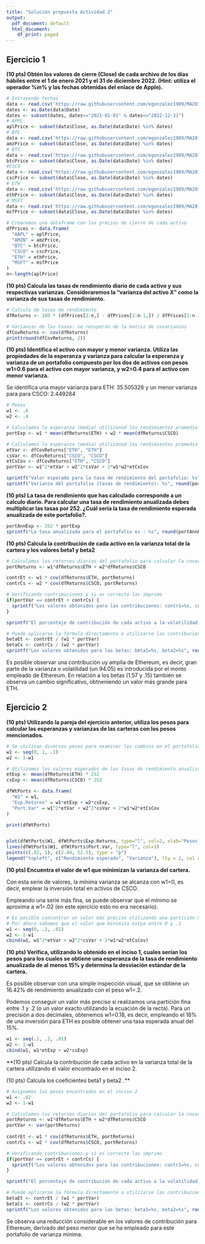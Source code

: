 ```yaml
---
title: "Solución propuesta Actividad 2"
output:
  pdf_document: default
  html_document:
    df_print: paged
---
```


## Ejercicio 1

**(10 pts) Obtén los valores de cierre (Close) de cada archivo de los días hábiles entre el 1 de enero 2021 y el 31 de diciembre 2022. 
(Hint: utiliza el operador %in% y las fechas obtenidas del enlace de Apple).**


```r
# Extrayendo fechas
data <- read.csv('https://raw.githubusercontent.com/egonzalez1989/MA2012_PortfolioOptimization/main/data/AAPL.csv')
dates <- as.Date(data$Date)
dates <- subset(dates, dates>="2021-01-01" & dates<="2022-12-31")
# APPL
aplPrice <- subset(data$Close, as.Date(data$Date) %in% dates)
# BTC
data <- read.csv('https://raw.githubusercontent.com/egonzalez1989/MA2012_PortfolioOptimization/main/data/AMZN.csv')
amzPrice <- subset(data$Close, as.Date(data$Date) %in% dates)
# BTC
data <- read.csv('https://raw.githubusercontent.com/egonzalez1989/MA2012_PortfolioOptimization/main/data/BTC.csv')
btcPrice <- subset(data$Close, as.Date(data$Date) %in% dates)
#CSCO
data <- read.csv('https://raw.githubusercontent.com/egonzalez1989/MA2012_PortfolioOptimization/main/data/CSCO.csv')
cscPrice <- subset(data$Close, as.Date(data$Date) %in% dates)
# ETH
data <- read.csv('https://raw.githubusercontent.com/egonzalez1989/MA2012_PortfolioOptimization/main/data/ETH.csv')
ethPrice <- subset(data$Close, as.Date(data$Date) %in% dates)
# MSFT
data <- read.csv('https://raw.githubusercontent.com/egonzalez1989/MA2012_PortfolioOptimization/main/data/MSFT.csv')
msfPrice <- subset(data$Close, as.Date(data$Date) %in% dates)

# Crearemos una dataframe con los precios de cierre de cada activo
dfPrices <- data.frame(
  "AAPL" = aplPrice,
  "AMZN" = amzPrice,
  "BTC" = btcPrice,
  "CSCO" = cscPrice,
  "ETH" = ethPrice,
  "MSFT" = msfPrice
)
n<-length(aplPrice)
```


**(10 pts) Calcula las tasas de rendimiento diario de cada activo y sus respectivas varianzas. Consideraremos la "varianza del activo X" como la varianza de sus tasas de rendimiento.**
```r
# Calculo de tasas de rendimiento
dfReturns <- 100 * (dfPrices[2:n,] - dfPrices[1:n-1,]) / dfPrices[1:n-1,]

# Varianzas de las tasas: se recuperan de la matriz de covarianzas
dfCovReturns <- cov(dfReturns)
print(round(dfCovReturns, 2))

```

**(10 pts) Identifica el activo con mayor y menor varianza. Utiliza las propiedades de la esperanza y  varianza para calcular la esperanza y varianza de un portafolio compuesto por los dos de activos con pesos w1=0.6 para el activo con mayor varianza, y w2=0.4 para el activo con menor varianza.**

Se identifica una mayor varianza para ETH: 35.505326	y un menor varianza para para CSCO: 2.449284
```r
# Pesos 
w1 <- .6
w2 <- .4

# Calculamos la esperanza (media) utilizanod los rendimientos promedio de cada activo
portExp <- w1 * mean(dfReturns$ETH) + w2 * mean(dfReturns$CSCO)

# Calculamos la esperanza (media) utilizanod los rendimientos promedio de cada activo
etVar <- dfCovReturns["ETH", "ETH"]
csVar <- dfCovReturns["CSCO", "CSCO"]
etCsCov <- dfCovReturns["ETH", "CSCO"]
portVar <- w1^2*etVar + w2^2*csVar + 2*w1*w2*etCsCov

sprintf("Valor esperado para la tasa de rendimiento del portafolio: %s", round(portExp, 2))
sprintf("Varianza del portafolio (tasas de rendimiento): %s", round(portVar, 2))
```


**(10 pts) La tasa de rendimiento que has calculado corresponde a un calculo diario. Para calcular una tasa de rendimiento anualizada debes multiplicar las tasas por 252. ¿Cuál sería la tasa de rendimiento esperada anualizada de este portafolio?.**
```r
portAnnExp <- 252 * portExp
sprintf("La tasa anualizada para el portafolio es : %s", round(portAnnExp, 2))
```

**(10 pts) Calcula la contribución de cada activo en la varianza total de la cartera y los valores beta1 y beta2**

```r
# Calculamos los retornos diarios del portafolio para calcular la covarianza con cada activo
portReturns <- w1*dfReturns$ETH + w2*dfReturns$CSCO

contrEt <- w1 * cov(dfReturns$ETH, portReturns)
contrCs <- w2 * cov(dfReturns$CSCO, portReturns)

# Verificando contribuciones y si es correcto las imprimo
if(portVar == contrEt + contrCs) {
  sprintf("Los valores obtenidos para las contribuciones: contr1=%s, contr2=%s", round(contrEt, 2), round(contrCs, 2))
}

sprintf("El porcentaje de contribución de cada activo a la volatilidad del portafolio es: contr1=%s, contr2=%s", round(100 * contrEt / portVar, 2), round(100 * contrCs / portVar, 2))

# Puede aplicarse la fórmula directamente o utilizarse las contribuciones calculadas
betaEt <- contrEt / (w1 * portVar)
betaCs <- contrCs / (w2 * portVar)
sprintf("Los valores obtenidos para las betas: beta1=%s, beta2=%s", round(betaEt, 2), round(betaCs, 2))
```

Es posible observar una contribución uy amplia de Ethereum, es decir, gran parte de la varianza o volatilidad (un 94.05) es introducida por el monto empleado de Ethereum. En relación a los betas (1.57 y .15) también se observa un cambio significativo, obtneniendo un valor más grande para ETH.



## Ejercicio 2

**(10 pts) Utilizando la pareja del ejercicio anterior, utiliza los pesos para calcular las esperanzas y varianzas de las carteras con los pesos mencionados.**
```r
# Se utilizan diversos pesos para examinar los cambios en el portafolio 
w1 <- seq(0, 1, .1)
w2 <- 1-w1

# Utilizamos los valores esperados de las tasas de rendimiento anualizadas de cada activo
etExp <- mean(dfReturns$ETH) * 252
csExp <- mean(dfReturns$CSCO) * 252

dfWtPorts <- data.frame(
  "W1" = w1,
  "Exp.Returns" = w1*etExp + w2*csExp,
  "Port.Var" = w1^2*etVar + w2^2*csVar + 2*w1*w2*etCsCov
)

print(dfWtPorts)


plot(dfWtPorts$W1, dfWtPorts$Exp.Returns, type="l", col=2, xlab="Pesos w1", ylab=" ", ylim = c(0, 55))
lines(dfWtPorts$W1, dfWtPorts$Port.Var, type="l", col=3)
points(c(.02, 1), c(2.44, 52.5), type = "p")
legend("topleft", c("Rendimiento esperado", "Varianza"), lty = 2, col = c(2, 3))

```






**(10 pts) Encuentra el valor de w1 que minimizan la varianza del cartera.**

Con esta serie de valores, la mínima varianza se alcanza con w1=0, es decir, emplear la inversión total en activos de CSCO.

Empleando una serie más fina, se puede observar que el mínimo se aproxima a w1=.02 (en este ejercicio esto no era necesario).
```r
# Es posible concontrar un valor más preciso utilizando una partición más fina para w1, o con el método de optimización visto en clase
# Por ahora sabemos que el valor que mínimiza estpa entre 0 y .1
w1 <- seq(0, .1, .01)
w2 <- 1-w1
cbind(w1, w1^2*etVar + w2^2*csVar + 2*w1*w2*etCsCov)
```

**(10 pts) Verifica, utilizando lo obtenido en el inciso 1, cuales serían los pesos
para los cuales se obtiene una esperanza de la tasa de rendimiento anualizada de al menos 15% y determina la desviación estándar de la cartera.**

Es posible observar con una simple inspección visual, que se obtiene un 16.42% de rendimiento anualizado con el peso w1=.2. 

Podemos conseguir un valor más preciso si realizamos una partición fina entre .1 y .2 (o un valor exacto utilizando la ecuación de la recta). Para un precisión a dos decimales, obtenemos w1=0.18, es decir, empleando el 18% de una inversión para ETH es posible obtener una tasa esperada anual del 15%.
```r
w1 <- seq(.1, .2, .01)
w2 <- 1-w1
cbind(w1, w1*etExp + w2*csExp)
```



**(10 pts) Calcula la contribución de cada activo en la varianza total de la cartera utilizando el valor encontrado en el inciso 2.

(10 pts) Calcula los coeficientes beta1 y beta2 .**
```r
# Asignamos los pesos encontrados en el inciso 2
w1 <- .02 
w2 <- 1-w1

# Calculamos los retornos diarios del portafolio para calcular la covarianza con cada activo
portReturns <- w1*dfReturns$ETH + w2*dfReturns$CSCO
portVar <- var(portReturns)
  
contrEt <- w1 * cov(dfReturns$ETH, portReturns)
contrCs <- w2 * cov(dfReturns$CSCO, portReturns)

# Verificando contribuciones y si es correcto las imprimo
if(portVar == contrEt + contrCs) {
  sprintf("Los valores obtenidos para las contribuciones: contr1=%s, contr2=%s", round(contrEt, 2), round(contrCs, 2))
}

sprintf("El porcentaje de contribución de cada activo a la volatilidad del portafolio es: contr1=%s, contr2=%s", round(100 * contrEt / portVar, 2), round(100 * contrCs / portVar, 2))

# Puede aplicarse la fórmula directamente o utilizarse las contribuciones calculadas
betaEt <- contrEt / (w1 * portVar)
betaCs <- contrCs / (w2 * portVar)
sprintf("Los valores obtenidos para las betas: beta1=%s, beta2=%s", round(betaEt, 2), round(betaCs, 2))
```


Se observa una reducción considerable en los valores de contribución para Ethereum, derivado del peso menor que se ha empleado para este portafolio de varianza mínima.

